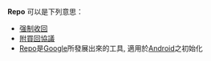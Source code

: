 '''Repo''' 可以是下列意思：
* [[强制收回|强制收回]]
* [[附買回協議|附買回協議]]
* [[Repo_(腳本)|Repo]]是[[Google|Google]]所發展出來的工具, 適用於[[Android|Android]]之初始化

{{disambig}}